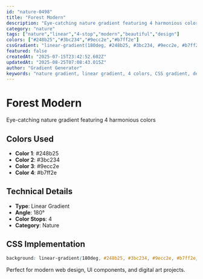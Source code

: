 ```yaml
---
id: "nature-0498"
title: "Forest Modern"
description: "Eye-catching nature gradient featuring 4 harmonious colors"
category: "nature"
tags: ["nature","linear","4-stop","modern","beautiful","design"]
colors: ["#248b25","#3bc234","#9ecc2e","#b7ff2e"]
cssGradient: "linear-gradient(180deg, #248b25, #3bc234, #9ecc2e, #b7ff2e)"
featured: false
createdAt: "2025-07-15T23:42:52.602Z"
updatedAt: "2025-08-25T07:08:43.015Z"
author: "Gradient Generator"
keywords: "nature gradient, linear gradient, 4 colors, CSS gradient, design, #248b25, #3bc234, #9ecc2e, #b7ff2e"
---
```


# Forest Modern

Eye-catching nature gradient featuring 4 harmonious colors

## Colors Used
- **Color 1**: #248b25
- **Color 2**: #3bc234
- **Color 3**: #9ecc2e
- **Color 4**: #b7ff2e

## Technical Details
- **Type**: Linear Gradient
- **Angle**: 180°
- **Color Stops**: 4
- **Category**: Nature

## CSS Implementation
```css
background: linear-gradient(180deg, #248b25, #3bc234, #9ecc2e, #b7ff2e);
```

Perfect for modern web design, UI components, and digital art projects.
